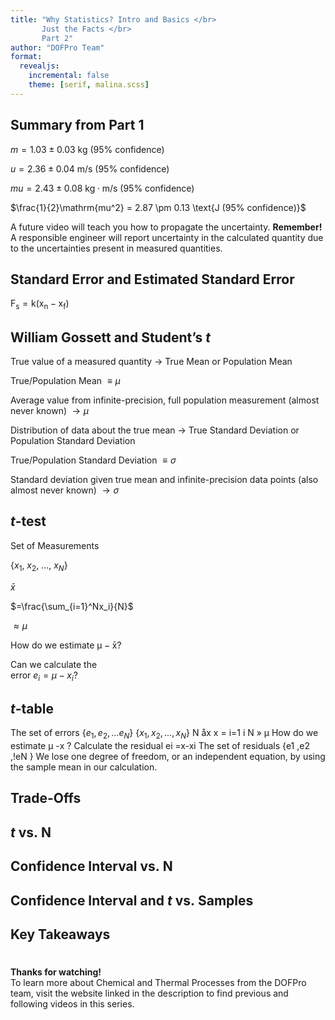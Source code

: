 ```yaml
---
title: "Why Statistics? Intro and Basics </br>
       Just the Facts </br>
       Part 2"
author: "DOFPro Team"
format:
  revealjs:
    incremental: false
    theme: [serif, malina.scss]
---
```



## Summary from Part 1


::: {.bitlower .fragment}
$\textit{m} = 1.03 \pm 0.03 \text{ kg (95% confidence)}$
:::


::: {.lower .fragment}
$\textit{u} = 2.36 \pm 0.04 \text{ m/s (95% confidence)}$
:::


::: {.hmmlower .fragment}
$\textit{mu} = 2.43 \pm 0.08 \text{ }\text{ kg}\cdot\text{m/s }\text{ (95% confidence)}$
:::


::: {.lowerstill .fragment}
$\frac{1}{2}\mathrm{mu^2} = 2.87 \pm 0.13 \text{J (95% confidence)}$
:::


::: {.lotslower .fragment}
A future video will teach you how to propagate the uncertainty. $\textbf{Remember!}$ A responsible engineer will report uncertainty in the calculated quantity due to the uncertainties present in measured quantities.
:::




## Standard Error and Estimated Standard Error


::: {.bitlower .fragment}
$\mathrm{F_s = k(x_n-x_f)}$
:::




## William Gossett and Student's $\textit{t}$
::: {.fragment}
True value of a measured quantity $\rightarrow$ True Mean or Population Mean
:::


::: {.fragment}
True/Population Mean $\equiv \mu$
:::


::: {.fragment}
Average value from infinite-precision, full population measurement (almost never known) $\rightarrow \mu$
:::


::: {.fragment .littlelower}
Distribution of data about the true mean $\rightarrow$ True Standard Deviation or Population Standard Deviation
:::


::: {.fragment .littlelower}
True/Population Standard Deviation $\equiv \sigma$
:::


::: {.fragment .littlelower}
 Standard deviation given true mean and infinite-precision data points (also almost never known) $\rightarrow \sigma$
:::




## $\textit{t}$-test


::: {.fragment .bitlower}
Set of Measurements
:::


::: {.fragment .measurement1 .bitlower}
 $\{x_1,\ x_2,\ \ldots,\ x_N\}$
:::


::: {.fragment .xbar .lowerstill}
$\bar{x}$
:::


::: {.fragment .tinybitright .hmlower}
$=\frac{\sum_{i=1}^Nx_i}{N}$
:::


::: {.fragment .right .bitlower}
$\approx\mu$
:::


::: {.fragment .evenlower .bitleft}
How do we estimate $\mathrm{\mu - \bar{x}}$?
:::


::: {.fragment .toohigh .rightarrow}
Can we calculate the </br> error $\text{ }\text{ }e_i =\mu-x_i$?
:::


## $\textit{t}$-table




The set of errors $\{e_1,e_2,\ldots e_N\}$
$\{x_1,x_2,\dots , x_N\}$ N
åx x = i=1
i N
» μ
How do we estimate μ -x ?
Calculate the residual
ei =x-xi The set of residuals {e1 ,e2 ,!eN }
We lose one degree of freedom, or an independent equation, by using the sample mean in our calculation.


## Trade-Offs


## $\textit{t}$ vs. N


## Confidence Interval vs. N


## Confidence Interval and $\textit{t}$ vs. Samples


## Key Takeaways




#


::: {.bigger .centered}
 $\textbf{Thanks for watching!}$ </br> To learn more about Chemical and Thermal Processes from the DOFPro team, visit the website linked in the description to find previous and following videos in this series.
:::


